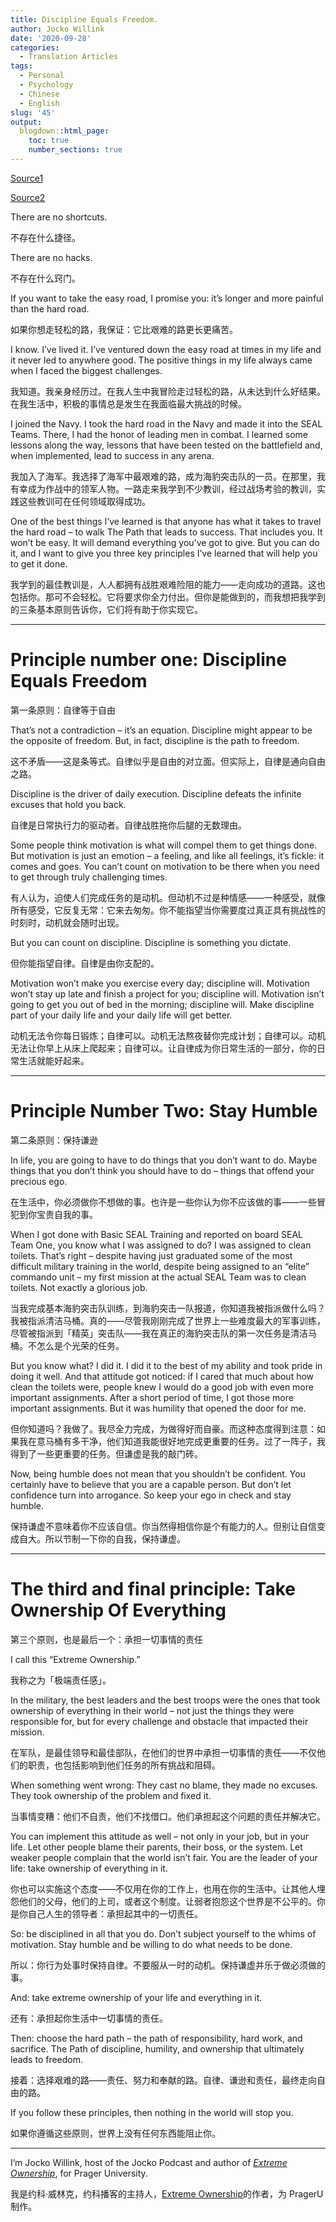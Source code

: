 ```yaml
---
title: Discipline Equals Freedom.
author: Jocko Willink
date: '2020-09-28'
categories:
  - Translation Articles
tags:
  - Personal
  - Psychology
  - Chinese
  - English
slug: '45'
output:
  blogdown::html_page:
    toc: true
    number_sections: true
---
```





[Source1](https://mp.weixin.qq.com/s/QxMwZIC8He-pPkJBMPEpbg)

[Source2](https://www.youtube.com/watch?v=eBmVv2P-v2s)



There are no shortcuts.

不存在什么捷径。

 

There are no hacks.

不存在什么窍门。

 

If you want to take the easy road, I promise you: it's longer and more painful than the hard road.

如果你想走轻松的路，我保证：它比艰难的路更长更痛苦。

 

I know. I've lived it. I've ventured down the easy road at times in my life and it never led to anywhere good. The positive things in my life always came when I faced the biggest challenges.

我知道。我亲身经历过。在我人生中我冒险走过轻松的路，从未达到什么好结果。在我生活中，积极的事情总是发生在我面临最大挑战的时候。

 

I joined the Navy. I took the hard road in the Navy and made it into the SEAL Teams. There, I had the honor of leading men in combat. I learned some lessons along the way, lessons that have been tested on the battlefield and, when implemented, lead to success in any arena.

我加入了海军。我选择了海军中最艰难的路，成为海豹突击队的一员。在那里，我有幸成为作战中的领军人物。一路走来我学到不少教训，经过战场考验的教训，实践这些教训可在任何领域取得成功。

 

One of the best things I've learned is that anyone has what it takes to travel the hard road – to walk The Path that leads to success. That includes you. It won't be easy. It will demand everything you've got to give. But you can do it, and I want to give you three key principles I've learned that will help you to get it done.

我学到的最佳教训是，人人都拥有战胜艰难险阻的能力——走向成功的道路。这也包括你。那可不会轻松。它将要求你全力付出。但你是能做到的，而我想把我学到的三条基本原则告诉你，它们将有助于你实现它。

 

---


# Principle number one: Discipline Equals Freedom

第一条原则：自律等于自由

 

That's not a contradiction – it's an equation. Discipline might appear to be the opposite of freedom. But, in fact, discipline is the path to freedom.

这不矛盾——这是条等式。自律似乎是自由的对立面。但实际上，自律是通向自由之路。

 

Discipline is the driver of daily execution. Discipline defeats the infinite excuses that hold you back.

自律是日常执行力的驱动者。自律战胜拖你后腿的无数理由。

 

Some people think motivation is what will compel them to get things done. But motivation is just an emotion – a feeling, and like all feelings, it's fickle: it comes and goes. You can't count on motivation to be there when you need to get through truly challenging times.

有人认为，迫使人们完成任务的是动机。但动机不过是种情感——一种感受，就像所有感受，它反复无常：它来去匆匆。你不能指望当你需要度过真正具有挑战性的时刻时，动机就会随时出现。

 

But you can count on discipline. Discipline is something you dictate.

但你能指望自律。自律是由你支配的。

 

Motivation won't make you exercise every day; discipline will. Motivation won't stay up late and finish a project for you; discipline will. Motivation isn't going to get you out of bed in the morning; discipline will. Make discipline part of your daily life and your daily life will get better.

动机无法令你每日锻炼；自律可以。动机无法熬夜替你完成计划；自律可以。动机无法让你早上从床上爬起来；自律可以。让自律成为你日常生活的一部分，你的日常生活就能好起来。

---

# Principle Number Two: Stay Humble

 第二条原则：保持谦逊

 

In life, you are going to have to do things that you don't want to do. Maybe things that you don't think you should have to do – things that offend your precious ego.

在生活中，你必须做你不想做的事。也许是一些你认为你不应该做的事——一些冒犯到你宝贵自我的事。

 

When I got done with Basic SEAL Training and reported on board SEAL Team One, you know what I was assigned to do? I was assigned to clean toilets. That's right – despite having just graduated some of the most difficult military training in the world, despite being assigned to an "elite" commando unit – my first mission at the actual SEAL Team was to clean toilets. Not exactly a glorious job.

当我完成基本海豹突击队训练，到海豹突击一队报道，你知道我被指派做什么吗？我被指派清洁马桶。真的——尽管我刚刚完成了世界上一些难度最大的军事训练，尽管被指派到「精英」突击队——我在真正的海豹突击队的第一次任务是清洁马桶。不怎么是个光荣的任务。

 

But you know what? I did it. I did it to the best of my ability and took pride in doing it well. And that attitude got noticed: if I cared that much about how clean the toilets were, people knew I would do a good job with even more important assignments. After a short period of time, I got those more important assignments. But it was humility that opened the door for me.

但你知道吗？我做了。我尽全力完成，为做得好而自豪。而这种态度得到注意：如果我在意马桶有多干净，他们知道我能很好地完成更重要的任务。过了一阵子，我得到了一些更重要的任务。但谦虚是我的敲门砖。

 

Now, being humble does not mean that you shouldn't be confident. You certainly have to believe that you are a capable person. But don't let confidence turn into arrogance. So keep your ego in check and stay humble.

保持谦虚不意味着你不应该自信。你当然得相信你是个有能力的人。但别让自信变成自大。所以节制一下你的自我，保持谦虚。

---
 

# The third and final principle: Take Ownership Of Everything

 第三个原则，也是最后一个：承担一切事情的责任

 

I call this "Extreme Ownership."

我称之为「极端责任感」。

 

In the military, the best leaders and the best troops were the ones that took ownership of everything in their world – not just the things they were responsible for, but for every challenge and obstacle that impacted their mission.

在军队，是最佳领导和最佳部队，在他们的世界中承担一切事情的责任——不仅他们的职责，也包括影响到他们任务的所有挑战和阻碍。

 

When something went wrong: They cast no blame, they made no excuses. They took ownership of the problem and fixed it.

当事情变糟：他们不自责，他们不找借口。他们承担起这个问题的责任并解决它。

 

You can implement this attitude as well – not only in your job, but in your life. Let other people blame their parents, their boss, or the system. Let weaker people complain that the world isn't fair. You are the leader of your life: take ownership of everything in it.

你也可以实施这个态度——不仅用在你的工作上，也用在你的生活中。让其他人埋怨他们的父母，他们的上司，或者这个制度。让弱者抱怨这个世界是不公平的。你是你自己人生的领导者：承担起其中的一切责任。

 

So: be disciplined in all that you do. Don't subject yourself to the whims of motivation. Stay humble and be willing to do what needs to be done.

所以：你行为处事时保持自律。不要服从一时的动机。保持谦虚并乐于做必须做的事。

 

And: take extreme ownership of your life and everything in it.

还有：承担起你生活中一切事情的责任。

 

Then: choose the hard path – the path of responsibility, hard work, and sacrifice. The Path of discipline, humility, and ownership that ultimately leads to freedom.

接着：选择艰难的路——责任、努力和奉献的路。自律、谦逊和责任，最终走向自由的路。

 

If you follow these principles, then nothing in the world will stop you.

如果你遵循这些原则，世界上没有任何东西能阻止你。

 
---

I'm Jocko Willink, host of the Jocko Podcast and author of *[Extreme Ownership](https://www.goodreads.com/book/show/23848190-extreme-ownership?from_search=true&from_srp=true&qid=7jzFEJttQn&rank=1)*, for Prager University.

我是约科·威林克，约科播客的主持人，[Extreme Ownership](https://www.goodreads.com/book/show/23848190-extreme-ownership?from_search=true&from_srp=true&qid=7jzFEJttQn&rank=1)的作者，为 PragerU 制作。